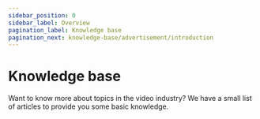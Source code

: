 ```yaml
---
sidebar_position: 0
sidebar_label: Overview
pagination_label: Knowledge base
pagination_next: knowledge-base/advertisement/introduction
---
```


# Knowledge base

Want to know more about topics in the video industry? We have a small list of articles to provide you some basic knowledge.


<DocCardList />
